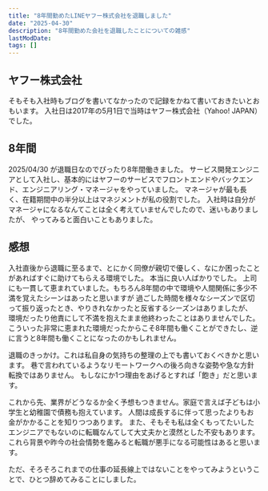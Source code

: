 ```yaml
---
title: "8年間勤めたLINEヤフー株式会社を退職しました"
date: "2025-04-30"
description: "8年間勤めた会社を退職したことについての雑感"
lastModDate:
tags: []
---
```


## ヤフー株式会社

そもそも入社時もブログを書いてなかったので記録をかねて書いておきたいとおもいます。
入社日は2017年の5月1日で当時はヤフー株式会社（Yahoo! JAPAN）でした。

## 8年間

2025/04/30 が退職日なのでぴったり8年間働きました。
サービス開発エンジニアとして入社し、基本的にはヤフーのサービスでフロントエンドやバックエンド、エンジニアリング・マネージャをやっていました。
マネージャが最も長く、在籍期間中の半分以上はマネジメントが私の役割でした。
入社時は自分がマネージャになるなんてことは全く考えていませんでしたので、迷いもありましたが、
やってみると面白いこともありました。

## 感想

入社直後から退職に至るまで、とにかく同僚が親切で優しく、なにか困ったことがあればすぐに助けてもらえる環境でした。
本当に良い人ばかりでした。
上司にも一貫して恵まれていました。もちろん8年間の中で環境や人間関係に多少不満を覚えたシーンはあったと思いますが
過ごした時間を様々なシーズンで区切って振り返ったとき、やりきれなかったと反省するシーズンはありましたが、
環境だったり他責にして不満を抱えたまま他終わったことはありませんでした。
こういった非常に恵まれた環境だったからこそ8年間も働くことができたし、逆に言うと8年間も働くことになったのかもしれません。

退職のきっかけ。これは私自身の気持ちの整理の上でも書いておくべきかと思います。
巷で言われているようなリモートワークへの後ろ向きな姿勢や急な方針転換ではありません。
もしなにか1つ理由をあげるとすれば「飽き」だと思います。

これから先、業界がどうなるか全く予想もつきません。家庭で言えば子どもは小学生と幼稚園で債務も抱えています。
人間は成長するに伴って思ったよりもお金がかかることを知りつつあります。
また、そもそも私は全くもってたいしたエンジニアでもないのに転職なんてして大丈夫かと漠然とした不安もあります。
これら背景や昨今の社会情勢を鑑みると転職が悪手になる可能性はあると思います。

ただ、そろそろこれまでの仕事の延長線上ではないことをやってみようということで、ひとつ辞めてみることにしました。
